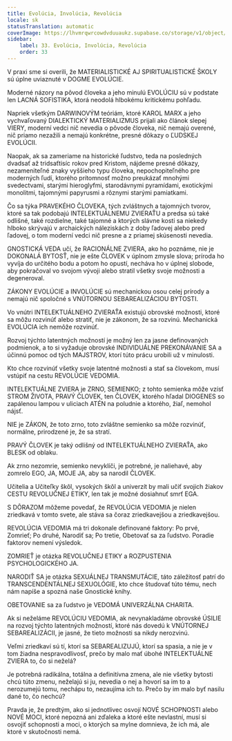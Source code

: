 ```yaml
---
title: Evolúcia, Involúcia, Revolúcia
locale: sk
statusTranslation: automatic
coverImage: https://lhvmrqwrcowdvduuaukz.supabase.co/storage/v1/object/public/strapi-uploads/small_cover-educacion-fundamental.webp-2d51a7828a2b1309555be27f7e2a61a0.webp
sidebar:
    label: 33. Evolúcia, Involúcia, Revolúcia
    order: 33
---
```

V praxi sme si overili, že MATERIALISTICKÉ AJ SPIRITUALISTICKÉ ŠKOLY sú úplne uviaznuté v DOGME EVOLÚCIE.

Moderné názory na pôvod človeka a jeho minulú EVOLÚCIU sú v podstate len LACNÁ SOFISTIKA, ktorá neodolá hlbokému kritickému pohľadu.

Napriek všetkým DARWINOVÝM teóriám, ktoré KAROL MARX a jeho vychvaľovaný DIALEKTICKÝ MATERIALIZMUS prijali ako článok slepej VIERY, moderní vedci nič nevedia o pôvode človeka, nič nemajú overené, nič priamo nezažili a nemajú konkrétne, presné dôkazy o ĽUDSKEJ EVOLÚCII.

Naopak, ak sa zameriame na historické ľudstvo, teda na posledných dvadsať až tridsaťtisíc rokov pred Kristom, nájdeme presné dôkazy, nezameniteľné znaky vyššieho typu človeka, nepochopiteľného pre moderných ľudí, ktorého prítomnosť možno preukázať mnohými svedectvami, starými hieroglyfmi, starodávnymi pyramídami, exotickými monolitmi, tajomnými papyrusmi a rôznymi starými pamiatkami.

Čo sa týka PRAVEKÉHO ČLOVEKA, tých zvláštnych a tajomných tvorov, ktoré sa tak podobajú INTELEKTUÁLNEMU ZVIERAŤU a predsa sú také odlišné, také rozdielne, také tajomné a ktorých slávne kosti sa niekedy hlboko skrývajú v archaických náleziskách z doby ľadovej alebo pred ľadovej, o tom moderní vedci nič presne a z priamej skúsenosti nevedia.

GNOSTICKÁ VEDA učí, že RACIONÁLNE ZVIERA, ako ho poznáme, nie je DOKONALÁ BYTOSŤ, nie je ešte ČLOVEK v úplnom zmysle slova; príroda ho vyvíja do určitého bodu a potom ho opustí, necháva ho v úplnej slobode, aby pokračoval vo svojom vývoji alebo stratil všetky svoje možnosti a degeneroval.

ZÁKONY EVOLÚCIE a INVOLÚCIE sú mechanickou osou celej prírody a nemajú nič spoločné s VNÚTORNOU SEBAREALIZÁCIOU BYTOSTI.

Vo vnútri INTELEKTUÁLNEHO ZVIERAŤA existujú obrovské možnosti, ktoré sa môžu rozvinúť alebo stratiť, nie je zákonom, že sa rozvinú. Mechanická EVOLÚCIA ich nemôže rozvinúť.

Rozvoj týchto latentných možností je možný len za jasne definovaných podmienok, a to si vyžaduje obrovské INDIVIDUÁLNE PREKONÁVANIE SA a účinnú pomoc od tých MAJSTROV, ktorí túto prácu urobili už v minulosti.

Kto chce rozvinúť všetky svoje latentné možnosti a stať sa človekom, musí vstúpiť na cestu REVOLÚCIE VEDOMIA.

INTELEKTUÁLNE ZVIERA je ZRNO, SEMIENKO; z tohto semienka môže vzísť STROM ŽIVOTA, PRAVÝ ČLOVEK, ten ČLOVEK, ktorého hľadal DIOGENES so zapálenou lampou v uliciach ATÉN na poludnie a ktorého, žiaľ, nemohol nájsť.

NIE je ZÁKON, že toto zrno, toto zvláštne semienko sa môže rozvinúť, normálne, prirodzené je, že sa stratí.

PRAVÝ ČLOVEK je taký odlišný od INTELEKTUÁLNEHO ZVIERAŤA, ako BLESK od oblaku.

Ak zrno nezomrie, semienko nevyklíči, je potrebné, je naliehavé, aby zomrelo EGO, JA, MOJE JA, aby sa narodil ČLOVEK.

Učitelia a Učiteľky škôl, vysokých škôl a univerzít by mali učiť svojich žiakov CESTU REVOLUČNEJ ETIKY, len tak je možné dosiahnuť smrť EGA.

S DÔRAZOM môžeme povedať, že REVOLÚCIA VEDOMIA je nielen zriedkavá v tomto svete, ale stáva sa čoraz zriedkavejšou a zriedkavejšou.

REVOLÚCIA VEDOMIA má tri dokonale definované faktory: Po prvé, Zomrieť; Po druhé, Narodiť sa; Po tretie, Obetovať sa za ľudstvo. Poradie faktorov nemení výsledok.

ZOMRIEŤ je otázka REVOLUČNEJ ETIKY a ROZPUSTENIA PSYCHOLOGICKÉHO JA.

NARODIŤ SA je otázka SEXUÁLNEJ TRANSMUTÁCIE, táto záležitosť patrí do TRANSCENDENTÁLNEJ SEXUOLÓGIE, kto chce študovať túto tému, nech nám napíše a spozná naše Gnostické knihy.

OBETOVANIE sa za ľudstvo je VEDOMÁ UNIVERZÁLNA CHARITA.

Ak si neželáme REVOLÚCIU VEDOMIA, ak nevynakladáme obrovské ÚSILIE na rozvoj týchto latentných možností, ktoré nás dovedú k VNÚTORNEJ SEBAREALIZÁCII, je jasné, že tieto možnosti sa nikdy nerozvinú.

Veľmi zriedkaví sú tí, ktorí sa SEBAREALIZUJÚ, ktorí sa spasia, a nie je v tom žiadna nespravodlivosť, prečo by malo mať úbohé INTELEKTUÁLNE ZVIERA to, čo si neželá?

Je potrebná radikálna, totálna a definitívna zmena, ale nie všetky bytosti chcú túto zmenu, neželajú si ju, nevedia o nej a hovorí sa im to a nerozumejú tomu, nechápu to, nezaujíma ich to. Prečo by im malo byť nasilu dané to, čo nechcú?

Pravda je, že predtým, ako si jednotlivec osvojí NOVÉ SCHOPNOSTI alebo NOVÉ MOCI, ktoré nepozná ani zďaleka a ktoré ešte nevlastní, musí si osvojiť schopnosti a moci, o ktorých sa mylne domnieva, že ich má, ale ktoré v skutočnosti nemá.

